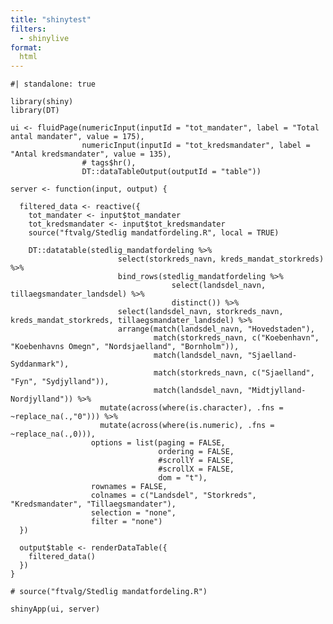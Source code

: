 ```yaml
---
title: "shinytest"
filters: 
  - shinylive
format:
  html
---
```



```shinylive-r
#| standalone: true

library(shiny)
library(DT)

ui <- fluidPage(numericInput(inputId = "tot_mandater", label = "Total antal mandater", value = 175),
                numericInput(inputId = "tot_kredsmandater", label = "Antal kredsmandater", value = 135),
                # tags$hr(),
                DT::dataTableOutput(outputId = "table"))

server <- function(input, output) {
  
  filtered_data <- reactive({
    tot_mandater <- input$tot_mandater
    tot_kredsmandater <- input$tot_kredsmandater
    source("ftvalg/Stedlig mandatfordeling.R", local = TRUE)
    
    DT::datatable(stedlig_mandatfordeling %>% 
                        select(storkreds_navn, kreds_mandat_storkreds) %>% 
                        bind_rows(stedlig_mandatfordeling %>% 
                                    select(landsdel_navn, tillaegsmandater_landsdel) %>% 
                                    distinct()) %>% 
                        select(landsdel_navn, storkreds_navn, kreds_mandat_storkreds, tillaegsmandater_landsdel) %>% 
                        arrange(match(landsdel_navn, "Hovedstaden"), 
                                match(storkreds_navn, c("Koebenhavn", "Koebenhavns Omegn", "Nordsjaelland", "Bornholm")),
                                match(landsdel_navn, "Sjaelland-Syddanmark"),
                                match(storkreds_navn, c("Sjaelland", "Fyn", "Sydjylland")),
                                match(landsdel_navn, "Midtjylland-Nordjylland")) %>% 
                    mutate(across(where(is.character), .fns = ~replace_na(.,"0"))) %>% 
                    mutate(across(where(is.numeric), .fns = ~replace_na(.,0))),
                  options = list(paging = FALSE,
                                 ordering = FALSE,
                                 #scrollY = FALSE,
                                 #scrollX = FALSE,
                                 dom = "t"),
                  rownames = FALSE,
                  colnames = c("Landsdel", "Storkreds", "Kredsmandater", "Tillaegsmandater"),
                  selection = "none",
                  filter = "none")
  })
  
  output$table <- renderDataTable({
    filtered_data()
  })
}

# source("ftvalg/Stedlig mandatfordeling.R")

shinyApp(ui, server)


```

